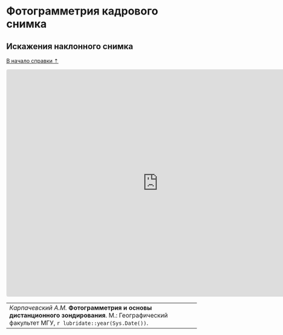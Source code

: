 # Фотограмметрия кадрового снимка {#photogrammetry}

## Искажения наклонного снимка {#photogrammetry-oblique}
[В начало справки ⇡](#photogrammetry)


<iframe src="https://www.geogebra.org/3d/a2veawbs?embed" width="800" height="600" allowfullscreen style="border: 1px solid #e4e4e4;border-radius: 4px;" frameborder="0"></iframe>


----
_Карпачевский А.М._ **Фотограмметрия и основы дистанционного зондирования**. М.: Географический факультет МГУ, `r lubridate::year(Sys.Date())`.
----